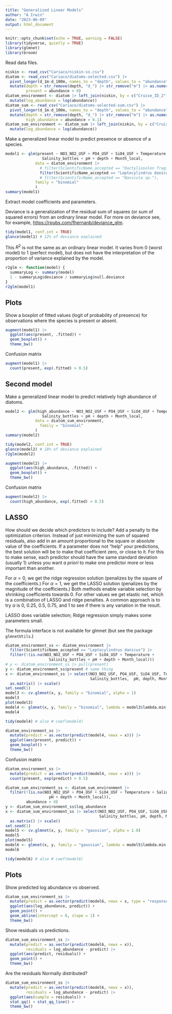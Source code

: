 ```yaml
---
title: "Generalized Linear Models"
author: "A Irwin"
date: "2023-06-09"
output: html_document
---
```


```r
knitr::opts_chunk$set(echo = TRUE, warning = FALSE)
library(tidyverse, quietly = TRUE)
library(glmnet)
library(broom)
```

Read data files.

```r
niskin <- read_csv("Cariaco/niskin-ss.csv")
diatom <- read_csv("Cariaco/diatoms-selected.csv") |>
  pivot_longer(d_1m:d_100m, names_to = "depth", values_to = "abundance") |>
  mutate(depth = str_remove(depth, "d_") |> str_remove("m") |> as.numeric(),
         present = abundance > 0)
diatom_environment <- diatom |> left_join(niskin, by = c("Cruise_ID_2" = "Cruise_ID", "depth")) |>
  mutate(log_abundance = log(abundance))
diatom_sum <- read_csv("Cariaco/diatoms-selected-sum.csv") |>
  pivot_longer(d_1m:d_100m, names_to = "depth", values_to = "abundance") |>
  mutate(depth = str_remove(depth, "d_") |> str_remove("m") |> as.numeric(),
         high_abundance = abundance > 0.1)
diatom_sum_environment <- diatom_sum |> left_join(niskin, by = c("Cruise_ID_2" = "Cruise_ID", "depth")) |>
  mutate(log_abundance = log(abundance))
```

Make a generalized linear model to predict presence or absence of a species.

```r
model1 <- glm(present ~ NO3_NO2_USF + PO4_USF + SiO4_USF + Temperature + 
                Salinity_bottles + pH + depth + Month_local, 
             data = diatom_environment |> 
               # filter(ScientificName_accepted == "Dactyliosolen fragilissimus"),
               filter(ScientificName_accepted == "Leptocylindrus danicus"),
               # filter(ScientificName_accepted == "Navicula sp."),
             family = "binomial"
             )
summary(model1)
```

Extract model coefficients and parameters.

Deviance is a generalization of the residual sum of squares (or sum of squared errors) from an ordinary linear model. For more on deviance see, for example, <https://rpubs.com/fhernanb/deviance_glm>.

```r
tidy(model1, conf.int = TRUE)
glance(model1) # 12% of deviance explained
```

This $R^2$ is not the same as an ordinary linear model. It varies from 0 (worst model) to 1 (perfect model), but does not have the interpretation of the proportion of variance explained by the model.

```r
r2glm <- function(model) {
  summaryLog <- summary(model)
  1 - summaryLog$deviance / summaryLog$null.deviance
}
r2glm(model1)
```

## Plots

Show a boxplot of fitted values (logit of probability of presence) for observations where the species is present or absent.

```r
augment(model1) |>
  ggplot(aes(present, .fitted)) +
  geom_boxplot() + 
  theme_bw()
```


Confusion matrix

```r
augment(model1) |>
  count(present, exp(.fitted) > 0.5)
```

## Second model

Make a generalized linear model to predict relatively high abundance of diatoms.

```r
model2 <- glm(high_abundance ~ NO3_NO2_USF + PO4_USF + SiO4_USF + Temperature + 
                Salinity_bottles + pH + depth + Month_local, 
             data = diatom_sum_environment,
               family = "binomial"
             )
summary(model2)
```


```r
tidy(model2, conf.int = TRUE)
glance(model2) # 18% of deviance explained
r2glm(model2)
```

```r
augment(model2) |>
  ggplot(aes(high_abundance, .fitted)) +
  geom_boxplot() + 
  theme_bw()
```

Confusion matrix

```r
augment(model2) |>
  count(high_abundance, exp(.fitted) > 0.5)
```

## LASSO

How should we decide which predictors to include? Add a penalty to the optimization criterion. Instead of just minimizing the sum of squared residuals, also add in an amount proportional to the square or absolute value of the coefficients.  If a parameter does not "help" your predictions, the best solution will be to make that coefficient zero, or close to it. For this to make sense, each predictor should have the same standard deviation (usually 1) unless you want _a priori_ to make one predictor more or less important than another.

For $\alpha = 0$, we get the ridge regression solution (penalizes by the square of the coefficients.) For $\alpha = 1$, we get the LASSO solution (penalizes by the magnitude of the coefficients.) Both methods enable variable selection by shrinking coefficients towards 0. For other values we get elastic net, which is a combination of LASSO and ridge penalties. A common approach is to try $\alpha$ is 0, 0.25, 0.5, 0.75, and 1 to see if there is any variation in the result.

LASSO does variable selection; Ridge regression simply makes some parameters small.

The formula interface is not available for glmnet (but see the package `glmnetUtils`.)

```r
diatom_environment_ss <- diatom_environment |> 
  filter(ScientificName_accepted == "Leptocylindrus danicus") |>
  filter(!(is.na(NO3_NO2_USF + PO4_USF + SiO4_USF + Temperature + 
                   Salinity_bottles + pH + depth + Month_local)))
# y <- diatom_environment_ss |> pull(present)
y <- diatom_environment_ss$present # same thing
x <- diatom_environment_ss |> select(NO3_NO2_USF, PO4_USF, SiO4_USF, Temperature, 
                                     Salinity_bottles,  pH, depth, Month_local) |>
  as.matrix() |> scale()
set.seed(1)
model3 <- cv.glmnet(x, y, family = "binomial", alpha = 1)
model3
plot(model3)
model4 <- glmnet(x, y, family = "binomial", lambda = model3$lambda.min, alpha = 1)
model4
```

```r
tidy(model4) # also # coef(model4)
```

```r
diatom_environment_ss |>
  mutate(predict = as.vector(predict(model4, newx = x))) |>
  ggplot(aes(present, predict)) +
  geom_boxplot() + 
  theme_bw()
```

Confusion matrix

```r
diatom_environment_ss |>
  mutate(predict = as.vector(predict(model4, newx = x))) |>
  count(present, exp(predict) > 0.5)

```


```r
diatom_sum_environment_ss <- diatom_sum_environment |>
  filter(!(is.na(NO3_NO2_USF + PO4_USF + SiO4_USF + Temperature + Salinity_bottles + 
                   pH + depth + Month_local)),
         abundance > 0)
y <- diatom_sum_environment_ss$log_abundance
x <- diatom_sum_environment_ss |> select(NO3_NO2_USF, PO4_USF, SiO4_USF, Temperature, 
                                         Salinity_bottles, pH, depth, Month_local) |>
  as.matrix() |> scale()
set.seed(1)
model5 <- cv.glmnet(x, y, family = "gaussian", alpha = 1.0)
model5
plot(model5)
model6 <- glmnet(x, y, family = "gaussian", lambda = model5$lambda.min, alpha = 1.0)
model6
```

```r
tidy(model6) # also # coef(model6)
```

## Plots

Show predicted log abundance vs observed.

```r
diatom_sum_environment_ss |>
  mutate(predict = as.vector(predict(model6, newx = x, type = "response"))) |>
  ggplot(aes(log_abundance, predict)) +
  geom_point() + 
  geom_abline(intercept = 0, slope = 1) + 
  theme_bw()
```

Show residuals vs predictions.

```r
diatom_sum_environment_ss |>
  mutate(predict = as.vector(predict(model6, newx = x)),
         residuals = log_abundance - predict) |>
  ggplot(aes(predict, residuals)) +
  geom_point() + 
  theme_bw()
```

Are the residuals Normally distributed?

```r
diatom_sum_environment_ss |>
  mutate(predict = as.vector(predict(model6, newx = x)),
         residuals = log_abundance - predict) |>
  ggplot(aes(sample = residuals)) +
  stat_qq() + stat_qq_line() + 
  theme_bw()

```
